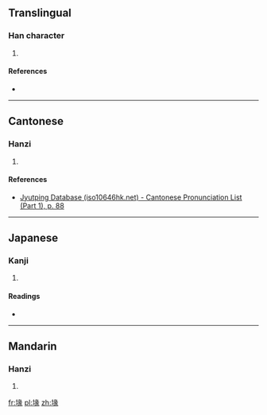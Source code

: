 ==Translingual==

===Han character===
{{Han char|rn=32|rad=土|as=09|sn=12|four=|canj=土女弓人 (GVNO)|ids=⿰[[土]][[彖]]}}

# {{defn|Han|sort=土09}}

====References====
* {{Han ref|kx=0233.130|dkj=05252|dj=0470.290|hdz=10469.130|uh=581F|ud=22559}}

----

==Cantonese==

===Hanzi===
{{yue-hanzi|jyut=[[zyun6]]|y=zyun6}}

# {{defn|lang=yue|sort=土09}}

====References====
*[http://www.iso10646hk.net/jp/document/download.jsp Jyutping Database (iso10646hk.net) - Cantonese Pronunciation List (Part 1), p. 88]

----

==Japanese==

===Kanji===
{{ja-kanji|grade=|rs=土09}}

# {{defn|lang=ja|sort=土09}}

====Readings====
* {{ja-readings|on=[[てん]] (ten), [[でん]] (den)|kun=[[うね]] (une)}}

----

==Mandarin==

===Hanzi===
{{cmn-hanzi|pin=[[zhuàn]] ([[zhuan4]])|wg=chuan<sup>4</sup>}}

# {{defn|lang=cmn|sort=土09}}

[[fr:堟]]
[[pl:堟]]
[[zh:堟]]